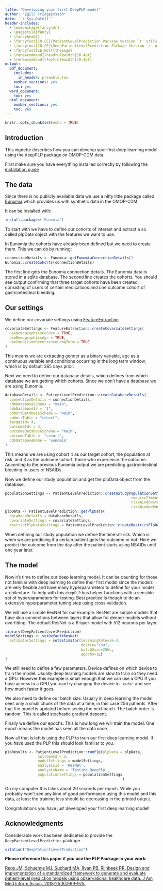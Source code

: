 ```yaml
---
title: "Developing your first DeepPLP model"
author: "Egill Fridgeirsson"
date: '`r Sys.Date()`'
header-includes:
  - \usepackage{fancyhdr}
  - \pagestyle{fancy}
  - \fancyhead{}
  - \fancyfoot[CO,CE]{PatientLevelPrediction Package Version `r  utils::packageVersion("PatientLevelPrediction")`}
  - \fancyfoot[CO,CE]{DeepPatientLevelPrediction Package Version `r  utils::packageVersion("DeepPatientLevelPrediction")`}
  - \fancyfoot[LE,RO]{\thepage}
  - \renewcommand{\headrulewidth}{0.4pt}
  - \renewcommand{\footrulewidth}{0.4pt}
output:
  pdf_document:
    includes:
      in_header: preamble.tex
    number_sections: yes
    toc: yes
  word_document:
    toc: yes
  html_document:
    number_sections: yes
    toc: yes
---
```


```{=html}
<!--
%\VignetteEngine{knitr}
%\VignetteIndexEntry{Developing your first DeepPLP model}
-->
```
```r
knitr::opts_chunk$set(echo = TRUE)
```

## Introduction

This vignette describes how you can develop your first deep learning model using the deepPLP package on OMOP-CDM data.

First make sure you have everything installed correctly by following the [installation guide](https://ohdsi.github.io/DeepPatientLevelPrediction/articles/Installing.html)

## The data

Since there is no publicly available data we use a nifty little package called [Eunomia](https://github.com/OHDSI/Eunomia) which provides us with synthetic data in the OMOP-CDM.

It can be installed with:

```r
install.packages('Eunomia')
```

To start with we have to define our cohorts of interest and extract a so called plpData object with the features we want to use.

In Eunomia the cohorts have already been defined but we need to create them. This we can do by running:

```r
connectionDetails <- Eunomia::getEunomiaConnectionDetails()
Eunomia::createCohorts(connectionDetails)
```

The first line gets the Eunomia connection details. The Eunomia data is stored in a sqlite database. The second line creates the cohorts. You should see output confirming that three target cohorts have been created, consisting of users of certain medications and one outcome cohort of gastrointestinal bleeding.

## Our settings

We define our covariate settings using [FeatureExtraction](https://github.com/OHDSI/FeatureExtraction)

```r
covariateSettings <- FeatureExtraction::createCovariateSettings(
  useDemographicsGender = TRUE,
  useDemographicsAge = TRUE,
  useConditionOccurrenceLongTerm = TRUE
)
```

This means we are extracting gender as a binary variable, age as a continuous variable and conditions occurring in the long term window, which is by default 365 days prior.

Next we need to define our database details, which defines from which database we are getting which cohorts. Since we don't have a database we are using Eunomia.

```r
databaseDetails <- PatientLevelPrediction::createDatabaseDetails(
  connectionDetails = connectionDetails, 
  cdmDatabaseSchema = "main",
  cdmDatabaseId = "1",
  cohortDatabaseSchema = "main", 
  cohortTable = "cohort", 
  targetId= 4, 
  outcomeIds = 3,
  outcomeDatabaseSchema = "main", 
  outcomeTable =  "cohort", 
  cdmDatabaseName = 'eunomia'
)
```

This means we are using cohort 4 as our target cohort, the population at risk, and 3 as the outcome cohort, those who experience the outcome. According to the previous Eunomia output we are predicting gastrointestinal bleeding in users of NSAIDs.

Now we define our study population and get the plpData object from the database.

```r
populationSettings <- PatientLevelPrediction::createStudyPopulationSettings(
                                                          requireTimeAtRisk = F, 
                                                          riskWindowStart = 1, 
                                                          riskWindowEnd = 365)
plpData <- PatientLevelPrediction::getPlpData(
  databaseDetails = databaseDetails,
  covariateSettings = covariateSettings,
  restrictPlpDataSettings = PatientLevelPrediction::createRestrictPlpDataSettings())
```

When defining our study population we define the time-at-risk. Which is when we are predicing if a certain patient gets the outcome or not. Here we predict the outcome from the day after the patient starts using NSAIDs until one year later.

## The model

Now it's time to define our deep learning model. It can be daunting for those not familiar with deep learning to define their first model since the models are very flexible and have many hyperparameters to define for your model architecture. To help with this `deepPLP` has helper functions with a sensible set of hyperparameters for testing. Best practice is though to do an extensive hyperparameter tuning step using cross validation.

We will use a simple ResNet for our example. ResNet are simple models that have skip connections between layers that allow for deeper models without overfitting. The default ResNet is a 6 layer model with 512 neurons per layer.

```r
library(DeepPatientLevelPrediction)
modelSettings <- setDefaultResNet(
  estimatorSettings = setEstimator(learningRate=3e-4,
                                   device="cpu",
                                   batchSize=256L,
                                   epochs=3L)
)

```

We still need to define a few parameters. Device defines on which device to train the model. Usually deep learning models are slow to train so they need a GPU. However this example is small enough that we can use a CPU If you have access to a GPU you can try changing the device to `'cuda'` and see how much faster it goes.

We also need to define our batch size. Usually in deep learning the model sees only a small chunk of the data at a time, in this case 256 patients. After that the model is updated before seeing the next batch. The batch order is random. This is called stochastic gradient descent.

Finally we define our epochs. This is how long we will train the model. One epoch means the model has seen all the data once.

Now all that is left is using the PLP to train our first deep learning model. If you have used the PLP this should look familiar to you.

```r
plpResults <- PatientLevelPrediction::runPlp(plpData = plpData,
               outcomeId = 3,
               modelSettings = modelSettings,
               analysisId = 'ResNet',
               analysisName = 'Testing DeepPlp',
               populationSettings = populationSettings
                                                      )
```
On my computer this takes about 20 seconds per epoch. While you probably won't see any kind of good performance using this model and this data, at least the training loss should be decreasing in the printed output.

Congratulations you have just developed your first deep learning model!

## Acknowledgments

Considerable work has been dedicated to provide the `DeepPatientLevelPrediction` package.

```r
citation("DeepPatientLevelPrediction")
```

**Please reference this paper if you use the PLP Package in your work:**

[Reps JM, Schuemie MJ, Suchard MA, Ryan PB, Rijnbeek PR. Design and implementation of a standardized framework to generate and evaluate patient-level prediction models using observational healthcare data. J Am Med Inform Assoc. 2018;25(8):969-975.](http://dx.doi.org/10.1093/jamia/ocy032)
